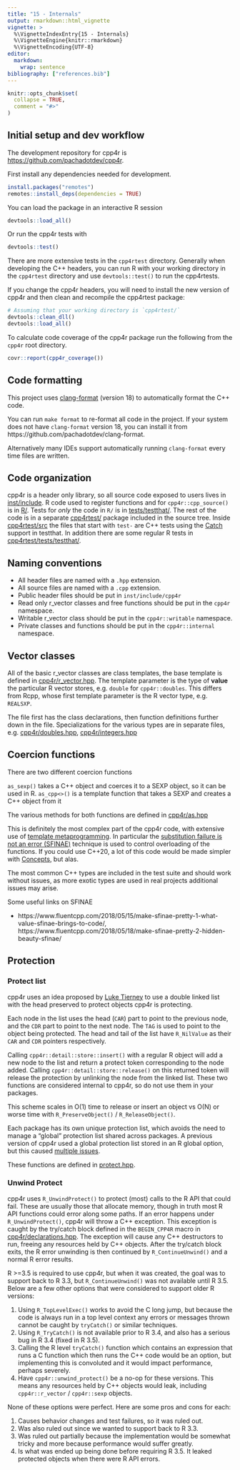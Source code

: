 ```yaml
---
title: "15 - Internals"
output: rmarkdown::html_vignette
vignette: >
  %\VignetteIndexEntry{15 - Internals}
  %\VignetteEngine{knitr::rmarkdown}
  %\VignetteEncoding{UTF-8}
editor:
  markdown:
    wrap: sentence
bibliography: ["references.bib"]
---
```


```r
knitr::opts_chunk$set(
  collapse = TRUE,
  comment = "#>"
)
```

## Initial setup and dev workflow

The development repository for cpp4r is <https://github.com/pachadotdev/cpp4r>.

First install any dependencies needed for development.

``` r
install.packages("remotes")
remotes::install_deps(dependencies = TRUE)
```

You can load the package in an interactive R session

``` r
devtools::load_all()
```

Or run the cpp4r tests with

``` r
devtools::test()
```

There are more extensive tests in the `cpp4rtest` directory.
Generally when developing the C++ headers, you can run R with your working directory in the `cpp4rtest` directory and use `devtools::test()` to run the cpp4rtests.

If you change the cpp4r headers, you will need to install the new version of cpp4r and then clean and recompile the cpp4rtest package:

``` r
# Assuming that your working directory is `cpp4rtest/`
devtools::clean_dll()
devtools::load_all()
```

To calculate code coverage of the cpp4r package run the following from the `cpp4r` root directory.

``` r
covr::report(cpp4r_coverage())
```

## Code formatting

This project uses [clang-format](https://clang.llvm.org/docs/ClangFormat.html) (version 18) to automatically format the C++ code.

You can run `make format` to re-format all code in the project.
If your system does not have `clang-format` version 18, you can install it from https://github.com/pachadotdev/clang-format.

Alternatively many IDEs support automatically running `clang-format` every time files are written.

## Code organization

cpp4r is a header only library, so all source code exposed to users lives in [inst/include](https://github.com/pachadotdev/cpp4r/tree/main/inst/include).
R code used to register functions and for `cpp4r::cpp_source()` is in [R/](https://github.com/pachadotdev/cpp4r/tree/main/R).
Tests for *only* the code in `R/` is in [tests/testthat/](https://github.com/pachadotdev/cpp4r/tree/main/tests/testthat).
The rest of the code is in a separate [cpp4rtest/](https://github.com/pachadotdev/cpp4r/tree/main/cpp4rtest) package included in the source tree.
Inside [cpp4rtest/src](https://github.com/pachadotdev/cpp4r/tree/main/cpp4rtest/src) the files that start with `test-` are C++ tests using the [Catch](https://testthat.r-lib.org/reference/use_catch.html) support in testthat.
In addition there are some regular R tests in [cpp4rtest/tests/testthat/](https://github.com/pachadotdev/cpp4r/tree/main/cpp4rtest/tests/testthat).

## Naming conventions

-   All header files are named with a `.hpp` extension.
-   All source files are named with a `.cpp` extension.
-   Public header files should be put in `inst/include/cpp4r`
-   Read only r_vector classes and free functions should be put in the `cpp4r` namespace.
-   Writable r_vector class should be put in the `cpp4r::writable` namespace.
-   Private classes and functions should be put in the `cpp4r::internal` namespace.

## Vector classes

All of the basic r_vector classes are class templates, the base template is defined in [cpp4r/r_vector.hpp](https://github.com/pachadotdev/cpp4r/blob/main/inst/include/cpp4r/r_vector.hpp).
The template parameter is the type of **value** the particular R vector stores, e.g. `double` for `cpp4r::doubles`.
This differs from Rcpp, whose first template parameter is the R vector type, e.g.
`REALSXP`.

The file first has the class declarations, then function definitions further down in the file.
Specializations for the various types are in separate files, e.g. [cpp4r/doubles.hpp](https://github.com/pachadotdev/cpp4r/blob/main/inst/include/cpp4r/doubles.hpp), [cpp4r/integers.hpp](https://github.com/pachadotdev/cpp4r/blob/main/inst/include/cpp4r/integers.hpp)

## Coercion functions

There are two different coercion functions

`as_sexp()` takes a C++ object and coerces it to a SEXP object, so it can be used in R.
`as_cpp<>()` is a template function that takes a SEXP and creates a C++ object from it

The various methods for both functions are defined in [cpp4r/as.hpp](https://github.com/pachadotdev/cpp4r/blob/main/inst/include/cpp4r/as.hpp)

This is definitely the most complex part of the cpp4r code, with extensive use of [template metaprogramming](https://en.wikipedia.org/wiki/Template_metaprogramming).
In particular the [substitution failure is not an error (SFINAE)](https://en.wikipedia.org/wiki/Substitution_failure_is_not_an_error) technique is used to control overloading of the functions.
If you could use C++20, a lot of this code would be made simpler with [Concepts](https://en.cppreference.com/w/cpp/language/constraints.html), but alas.

The most common C++ types are included in the test suite and should work without issues, as more exotic types are used in real projects additional issues may arise.

Some useful links on SFINAE

-   https://www.fluentcpp.com/2018/05/15/make-sfinae-pretty-1-what-value-sfinae-brings-to-code/, https://www.fluentcpp.com/2018/05/18/make-sfinae-pretty-2-hidden-beauty-sfinae/

## Protection

### Protect list

cpp4r uses an idea proposed by [Luke Tierney](https://github.com/RcppCore/Rcpp/issues/1081#issuecomment-630330838) to use a double linked list with the head preserved to protect objects cpp4r is protecting.

Each node in the list uses the head (`CAR`) part to point to the previous node, and the `CDR` part to point to the next node.
The `TAG` is used to point to the object being protected.
The head and tail of the list have `R_NilValue` as their `CAR` and `CDR` pointers respectively.

Calling `cpp4r::detail::store::insert()` with a regular R object will add a new node to the list and return a protect token corresponding to the node added.
Calling `cpp4r::detail::store::release()` on this returned token will release the protection by unlinking the node from the linked list.
These two functions are considered internal to cpp4r, so do not use them in your packages.

This scheme scales in O(1) time to release or insert an object vs O(N) or worse time with `R_PreserveObject()` / `R_ReleaseObject()`.

Each package has its own unique protection list, which avoids the need to manage a "global" protection list shared across packages.
A previous version of cpp4r used a global protection list stored in an R global option, but this caused [multiple issues](https://github.com/r-lib/cpp11/issues/330).

These functions are defined in [protect.hpp](https://github.com/pachadotdev/cpp4r/blob/main/inst/include/cpp4r/protect.hpp).

### Unwind Protect

cpp4r uses `R_UnwindProtect()` to protect (most) calls to the R API that could fail.
These are usually those that allocate memory, though in truth most R API functions could error along some paths.
If an error happens under `R_UnwindProtect()`, cpp4r will throw a C++ exception.
This exception is caught by the try/catch block defined in the `BEGIN_CPP4R` macro in [cpp4r/declarations.hpp](https://github.com/pachadotdev/cpp4r/blob/main/inst/include/cpp4r/declarations.hpp).
The exception will cause any C++ destructors to run, freeing any resources held by C++ objects.
After the try/catch block exits, the R error unwinding is then continued by `R_ContinueUnwind()` and a normal R error results.

R \>=3.5 is required to use cpp4r, but when it was created, the goal was to support back to R 3.3, but `R_ContinueUnwind()` was not available until R 3.5.
Below are a few other options that were considered to support older R versions:

1.  Using `R_TopLevelExec()` works to avoid the C long jump, but because the code is always run in a top level context any errors or messages thrown cannot be caught by `tryCatch()` or similar techniques.
2.  Using `R_TryCatch()` is not available prior to R 3.4, and also has a serious bug in R 3.4 (fixed in R 3.5).
3.  Calling the R level `tryCatch()` function which contains an expression that runs a C function which then runs the C++ code would be an option, but implementing this is convoluted and it would impact performance, perhaps severely.
4.  Have `cpp4r::unwind_protect()` be a no-op for these versions. This means any resources held by C++ objects would leak, including `cpp4r::r_vector` / `cpp4r::sexp` objects.

None of these options were perfect. Here are some pros and cons for each:

1.  Causes behavior changes and test failures, so it was ruled out.
2.  Was also ruled out since we wanted to support back to R 3.3.
3.  Was ruled out partially because the implementation would be somewhat tricky and more because performance would suffer greatly.
4.  Is what was ended up being done before requiring R 3.5. It leaked protected objects when there were R API errors.
